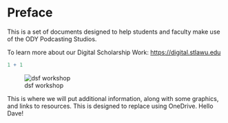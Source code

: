 # Preface {.unnumbered}

This is a set of documents designed to help students and faculty make use of the ODY Podcasting Studios.

To learn more about our Digital Scholarship Work: <https://digital.stlawu.edu>

```r
1 + 1


```

![dsf workshop](images/dsf-interview-ewb%20-%201.jpeg)

This is where we will put additional information, along with some graphics, and links to resources. This is designed to replace using OneDrive. Hello Dave!
